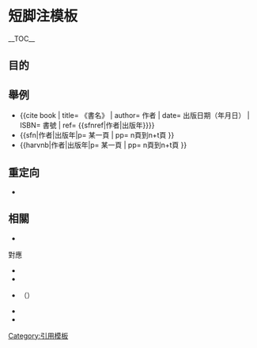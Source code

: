 {{Documentation subpage}}
<!-- PLEASE ADD CATEGORIES AND INTERWIKIS AT THE BOTTOM OF THIS PAGE -->
{{缺乏中文说明}}

=短脚注模板=
__TOC__
==目的==

==舉例==
*<nowiki>{{cite book | title= 《書名》 | author= 作者 | date= 出版日期（年月日） | ISBN= 書號 | ref= {{sfnref|作者|出版年}}}}</nowiki>
*<nowiki>{{sfn|作者|出版年|p= 某一頁 | pp= n頁到n+t頁 }}</nowiki>
*<nowiki>{{harvnb|作者|出版年|p= 某一頁 | pp= n頁到n+t頁 }}</nowiki>

==重定向==
*{{tl|Harvid}}

== 相關 ==
* {{tl|cfn}}

;對應
* {{tl|clref}}
* {{tl|citation}}
* {{tl|Harvtxt}}（{{tl|cite book}}）<!-- 例如[[人工智能]] -->
* {{tl|sfn}}
* {{tl|Harvnb}}
 
<includeonly>
[[Category:引用模板]]
</includeonly>